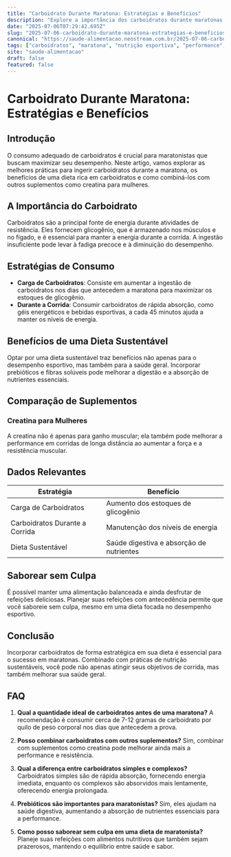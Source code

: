 ```yaml
---
title: "Carboidrato Durante Maratona: Estratégias e Benefícios"
description: "Explore a importância dos carboidratos durante maratonas, estratégias de consumo e benefícios para a performance. Descubra como maximizar seu rendimento!"
date: "2025-07-06T07:29:42.695Z"
slug: "2025-07-06-carboidrato-durante-maratona-estrategias-e-beneficios"
canonical: "https://saude-alimentacao.neostream.com.br/2025-07-06-carboidrato-durante-maratona-estrategias-e-beneficios"
tags: ["carboidratos", "maratona", "nutrição esportiva", "performance", "saúde"]
site: "saude-alimentacao"
draft: false
featured: false
---
```


# Carboidrato Durante Maratona: Estratégias e Benefícios

## Introdução
O consumo adequado de carboidratos é crucial para maratonistas que buscam maximizar seu desempenho. Neste artigo, vamos explorar as melhores práticas para ingerir carboidratos durante a maratona, os benefícios de uma dieta rica em carboidratos e como combiná-los com outros suplementos como creatina para mulheres.

## A Importância do Carboidrato
Carboidratos são a principal fonte de energia durante atividades de resistência. Eles fornecem glicogênio, que é armazenado nos músculos e no fígado, e é essencial para manter a energia durante a corrida. A ingestão insuficiente pode levar à fadiga precoce e à diminuição do desempenho.

## Estratégias de Consumo
- **Carga de Carboidratos**: Consiste em aumentar a ingestão de carboidratos nos dias que antecedem a maratona para maximizar os estoques de glicogênio.
- **Durante a Corrida**: Consumir carboidratos de rápida absorção, como géis energéticos e bebidas esportivas, a cada 45 minutos ajuda a manter os níveis de energia.

## Benefícios de uma Dieta Sustentável
Optar por uma dieta sustentável traz benefícios não apenas para o desempenho esportivo, mas também para a saúde geral. Incorporar prebióticos e fibras solúveis pode melhorar a digestão e a absorção de nutrientes essenciais.

## Comparação de Suplementos
### Creatina para Mulheres
A creatina não é apenas para ganho muscular; ela também pode melhorar a performance em corridas de longa distância ao aumentar a força e a resistência muscular.

## Dados Relevantes
| Estratégia | Benefício |
|------------|-----------|
| Carga de Carboidratos | Aumento dos estoques de glicogênio |
| Carboidratos Durante a Corrida | Manutenção dos níveis de energia |
| Dieta Sustentável | Saúde digestiva e absorção de nutrientes |

## Saborear sem Culpa
É possível manter uma alimentação balanceada e ainda desfrutar de refeições deliciosas. Planejar suas refeições com antecedência permite que você saboreie sem culpa, mesmo em uma dieta focada no desempenho esportivo.

## Conclusão
Incorporar carboidratos de forma estratégica em sua dieta é essencial para o sucesso em maratonas. Combinado com práticas de nutrição sustentáveis, você pode não apenas atingir seus objetivos de corrida, mas também melhorar sua saúde geral.

## FAQ
1. **Qual a quantidade ideal de carboidratos antes de uma maratona?**
   A recomendação é consumir cerca de 7-12 gramas de carboidrato por quilo de peso corporal nos dias que antecedem a prova.

2. **Posso combinar carboidratos com outros suplementos?**
   Sim, combinar com suplementos como creatina pode melhorar ainda mais a performance e resistência.

3. **Qual a diferença entre carboidratos simples e complexos?**
   Carboidratos simples são de rápida absorção, fornecendo energia imediata, enquanto os complexos são absorvidos mais lentamente, oferecendo energia prolongada.

4. **Prebióticos são importantes para maratonistas?**
   Sim, eles ajudam na saúde digestiva, aumentando a absorção de nutrientes essenciais para a performance.

5. **Como posso saborear sem culpa em uma dieta de maratonista?**
   Planeje suas refeições com alimentos nutritivos que também sejam prazerosos, mantendo o equilíbrio entre saúde e sabor.
